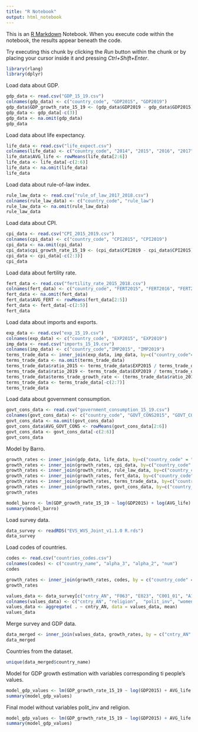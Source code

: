 ```yaml
---
title: "R Notebook"
output: html_notebook
---
```


This is an [R Markdown](http://rmarkdown.rstudio.com) Notebook. When you execute code within the notebook, the results appear beneath the code. 

Try executing this chunk by clicking the *Run* button within the chunk or by placing your cursor inside it and pressing *Ctrl+Shift+Enter*. 

```r
library(rlang)
library(dplyr)
```

Load data about GDP.
```r
gdp_data <- read.csv("GDP_15_19.csv")
colnames(gdp_data) <- c("country_code", "GDP2015", "GDP2019")
gdp_data$GDP_growth_rate_15_19 <- (gdp_data$GDP2019 - gdp_data$GDP2015) / gdp_data$GDP2015
gdp_data <- gdp_data[-c(3)]
gdp_data <- na.omit(gdp_data)
gdp_data
```

Load data about life expectancy.
```r
life_data <- read.csv("life_expect.csv")
colnames(life_data) <- c("country_code", "2014", "2015", "2016", "2017", "2018")
life_data$AVG_life <- rowMeans(life_data[2:6])
life_data <- life_data[-c(2:6)]
life_data <- na.omit(life_data)
life_data
```

Load data about rule-of-law index.
```r
rule_law_data <- read.csv("rule_of_law_2017_2018.csv")
colnames(rule_law_data) <- c("country_code", "rule_law")
rule_law_data <- na.omit(rule_law_data)
rule_law_data
```

Load data about CPI.
```r
cpi_data <- read.csv("CPI_2015_2019.csv")
colnames(cpi_data) <- c("country_code", "CPI2015", "CPI2019")
cpi_data <- na.omit(cpi_data)
cpi_data$cpi_growth_rate_15_19 <- (cpi_data$CPI2019 - cpi_data$CPI2015)/cpi_data$CPI2015
cpi_data <- cpi_data[-c(2:3)]
cpi_data
```

Load data about fertility rate.
```r
fert_data <- read.csv("fertility_rate_2015_2018.csv")
colnames(fert_data) <- c("country_code", "FERT2015", "FERT2016", "FERT2017", "FERT2018")
fert_data <- na.omit(fert_data)
fert_data$AVG_FERT <- rowMeans(fert_data[2:5])
fert_data <- fert_data[-c(2:5)]
fert_data
```

Load data about imports and exports.
```r
exp_data <- read.csv("exp_15_19.csv")
colnames(exp_data) <- c("country_code", "EXP2015", "EXP2019")
imp_data <- read.csv("imports_15_19.csv")
colnames(imp_data) <- c("country_code","IMP2015", "IMP2019")
terms_trade_data <- inner_join(exp_data, imp_data, by=c("country_code"="country_code"))
terms_trade_data <- na.omit(terms_trade_data)
terms_trade_data$ratio_2015 <- terms_trade_data$EXP2015 / terms_trade_data$IMP2015
terms_trade_data$ratio_2019 <- terms_trade_data$EXP2019 / terms_trade_data$IMP2019
terms_trade_data$terms_trade_growth_rate <- (terms_trade_data$ratio_2019 - terms_trade_data$ratio_2015)/terms_trade_data$ratio_2015
terms_trade_data <- terms_trade_data[-c(2:7)]
terms_trade_data
```

Load data about government consumption.
```r
govt_cons_data <- read.csv("government_consumption_15_19.csv")
colnames(govt_cons_data) <- c("country_code", "GOVT_CONS2015", "GOVT_CONS2016", "GOVT_CONS2017", "GOVT_CONS2018", "GOVT_CONS2019")
govt_cons_data <- na.omit(govt_cons_data)
govt_cons_data$AVG_GOVT_CONS <- rowMeans(govt_cons_data[2:6])
govt_cons_data <- govt_cons_data[-c(2:6)]
govt_cons_data
```

Model by Barro.
```r
growth_rates <- inner_join(gdp_data, life_data, by=c("country_code" = "country_code"))
growth_rates <- inner_join(growth_rates, cpi_data, by=c("country_code" = "country_code"))
growth_rates <- inner_join(growth_rates, rule_law_data, by=c("country_code" = "country_code"))
growth_rates <- inner_join(growth_rates, fert_data, by=c("country_code" = "country_code"))
growth_rates <- inner_join(growth_rates, terms_trade_data, by=c("country_code" = "country_code"))
growth_rates <- inner_join(growth_rates, govt_cons_data, by=c("country_code" = "country_code"))
growth_rates
```

```r
model_barro <- lm(GDP_growth_rate_15_19 ~ log(GDP2015) + log(AVG_life) + rule_law + cpi_growth_rate_15_19 + log(AVG_FERT) + terms_trade_growth_rate + AVG_GOVT_CONS, data=growth_rates)
summary(model_barro)
```

Load survey data.
```r
data_survey <- readRDS("EVS_WVS_Joint_v1.1.0 R.rds")
data_survey
```

Load codes of countries.
```r
codes <- read.csv("countries_codes.csv")
colnames(codes) <- c("country_name", "alpha_3", "alpha_2", "num")
codes
```

```r
growth_rates <- inner_join(growth_rates, codes, by = c("country_code" ="alpha_3"))
growth_rates
```

```r
values_data <- data_survey[c("cntry_AN", "F063", "E023", "C001_01", "A124_06")]
colnames(values_data) <- c("cntry_AN", "religion",  "polit_inv", "women", "immigrants")
values_data <- aggregate( . ~ cntry_AN, data = values_data, mean)
values_data
```


Merge survey and GDP data.
```r
data_merged <- inner_join(values_data, growth_rates, by = c("cntry_AN" = "alpha_2"))
data_merged
```

Countries from the dataset.
```r
unique(data_merged$country_name)
```
Model for GDP growth estimation with variables corresponding ti people's values.
```r
model_gdp_values <- lm(GDP_growth_rate_15_19 ~ log(GDP2015) + AVG_life + rule_law + cpi_growth_rate_15_19 + log(AVG_FERT) + terms_trade_growth_rate + AVG_GOVT_CONS + women + immigrants + polit_inv + religion, data=data_merged)
summary(model_gdp_values)
```
Final model without variables polit_inv and religion.
```r
model_gdp_values <- lm(GDP_growth_rate_15_19 ~ log(GDP2015) + AVG_life + rule_law + cpi_growth_rate_15_19 + log(AVG_FERT) + terms_trade_growth_rate + AVG_GOVT_CONS + women + immigrants, data=data_merged)
summary(model_gdp_values)
```


